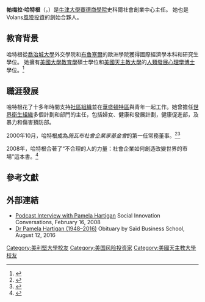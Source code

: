 '''帕梅拉·哈特根'''（{{lang-en|Pamela Hartigan}}，{{bd|1948年|4月26日|2016年|8月12日}}）是[[牛津大学赛德商学院|牛津大學賽德商學院]]史科爾社會創業中心主任。 她也是Volans[[风险投资|風險投資]]的創始合夥人。

== 教育背景 ==
哈特根從[[乔治城大学|喬治城大學]]外交學院和[[布鲁塞尔|布魯塞爾]]的歐洲學院獲得國際經濟學本科和研究生學位。 她擁有[[美利坚大学|美國大學]][[教育学|教育學]]碩士學位和[[美國天主教大學|美國天主教大學]]的[[心理学|人類發展心理學]][[博士|博士]]學位。<ref>{{Cite web|url=http://www.sbs.ox.ac.uk/community/people/pamela-hartigan|title=Pamela Hartigan|access-date=2016-11-03|archive-url=https://web.archive.org/web/20160911104017/http://www.sbs.ox.ac.uk/community/people/pamela-hartigan|archive-date=2016-09-11|dead-url=yes}}</ref>

== 職涯發展 ==
哈特根花了十多年時間支持[[社區諮商|社區組織]]並在[[华盛顿哥伦比亚特区|華盛頓特區]]與青年一起工作。她曾擔任[[世界卫生组织|世界衛生組織]]多個計劃和部門的主任，包括婦女、健康和發展計劃，健康促進部，及暴力和傷害預防部。

2000年10月，哈特根成為''施瓦布社會企業家基金會''的第一任常務董事。<ref>{{Cite web|url=http://www.sbs.ox.ac.uk/community/people/pamela-hartigan|title=Pamela Hartigan: Director of the Skoll Centre for Social Entrepreneurship|publisher=Said Business School|access-date=2016-11-03|archive-url=https://web.archive.org/web/20160911104017/http://www.sbs.ox.ac.uk/community/people/pamela-hartigan|archive-date=2016-09-11|dead-url=yes}}</ref><ref>{{Cite web|url=http://www.huffingtonpost.com/pamela-hartigan/the-promise-of-entrepreneuring_b_2855160.html|title=The Promise of ‘Entrepreneuring’|accessdate=16 June 2016|date=11 March 2013|last=Hartigan|first=Pamela|work=The Huffington Post|archive-date=2016-08-20|archive-url=https://web.archive.org/web/20160820172703/http://www.huffingtonpost.com/pamela-hartigan/the-promise-of-entrepreneuring_b_2855160.html|dead-url=no}}</ref>

2008年，哈特根合著了“不合理的人的力量：社會企業如何創造改變世界的市場”這本書。<ref>{{Cite book|url=https://books.google.com.au/books?id=sgvbNQY_IFIC&dq=Pamela+Hartigan&hl=en&sa=X&ved=0ahUKEwj887Ps0qzNAhVBu5QKHYOMBWUQ6AEIIjAB|title=The Power of Unreasonable People: How Social Entrepreneurs Create Markets that Change the World|last=Elkington|first=John|last2=Hartigan|first2=Pamela|publisher=Harvard Business Press|year=2008|access-date=2016-11-03|archive-date=2018-07-06|archive-url=https://web.archive.org/web/20180706215133/https://books.google.com.au/books?id=sgvbNQY_IFIC&dq=Pamela+Hartigan&hl=en&sa=X&ved=0ahUKEwj887Ps0qzNAhVBu5QKHYOMBWUQ6AEIIjAB|dead-url=no}}</ref>

== 參考文獻 ==
{{Reflist}}

== 外部連結 ==
* [https://web.archive.org/web/20090907073918/http://sic.conversationsnetwork.org/shows/detail3562.html Podcast Interview with Pamela Hartigan] Social Innovation Conversations, February 16, 2008
* [https://web.archive.org/web/20160920104937/http://www.sbs.ox.ac.uk/school/news/dr-pamela-hartigan Dr Pamela Hartigan (1948–2016)] Obituary by Saïd Business School, August 12, 2016

{{DEFAULTSORT: Hartigan, Pamela}}
[[Category:美利堅大學校友|Category:美利堅大學校友]]
[[Category:美国风险投资家|Category:美国风险投资家]]
[[Category:美國天主教大學校友|Category:美國天主教大學校友]]